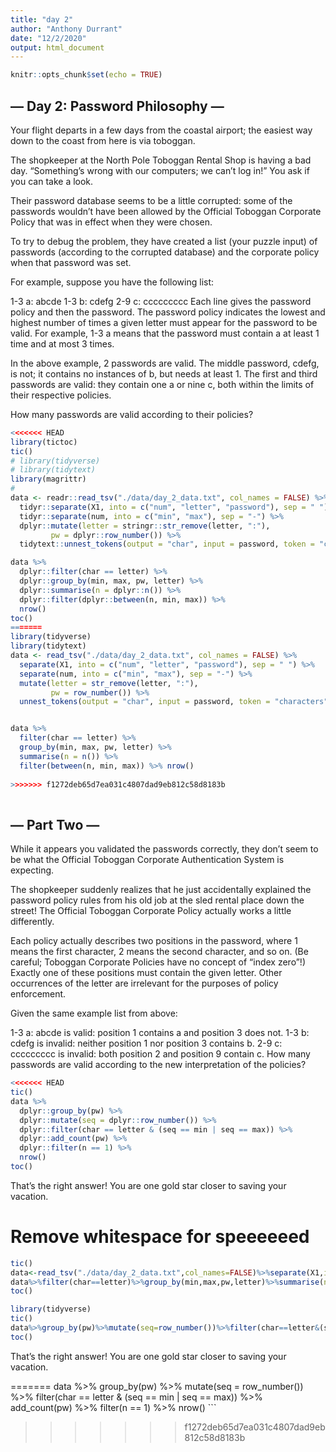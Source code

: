 ```yaml
---
title: "day 2"
author: "Anthony Durrant"
date: "12/2/2020"
output: html_document
---
```


```r
knitr::opts_chunk$set(echo = TRUE)
```

## --- Day 2: Password Philosophy ---
Your flight departs in a few days from the coastal airport; the easiest way down to the coast from here is via toboggan.

The shopkeeper at the North Pole Toboggan Rental Shop is having a bad day. "Something's wrong with our computers; we can't log in!" You ask if you can take a look.

Their password database seems to be a little corrupted: some of the passwords wouldn't have been allowed by the Official Toboggan Corporate Policy that was in effect when they were chosen.

To try to debug the problem, they have created a list (your puzzle input) of passwords (according to the corrupted database) and the corporate policy when that password was set.

For example, suppose you have the following list:

1-3 a: abcde
1-3 b: cdefg
2-9 c: ccccccccc
Each line gives the password policy and then the password. The password policy indicates the lowest and highest number of times a given letter must appear for the password to be valid. For example, 1-3 a means that the password must contain a at least 1 time and at most 3 times.

In the above example, 2 passwords are valid. The middle password, cdefg, is not; it contains no instances of b, but needs at least 1. The first and third passwords are valid: they contain one a or nine c, both within the limits of their respective policies.

How many passwords are valid according to their policies?


```r
<<<<<<< HEAD
library(tictoc)
tic()
# library(tidyverse)
# library(tidytext)
library(magrittr)
# 
data <- readr::read_tsv("./data/day_2_data.txt", col_names = FALSE) %>%
  tidyr::separate(X1, into = c("num", "letter", "password"), sep = " ") %>%
  tidyr::separate(num, into = c("min", "max"), sep = "-") %>%
  dplyr::mutate(letter = stringr::str_remove(letter, ":"),
         pw = dplyr::row_number()) %>%
  tidytext::unnest_tokens(output = "char", input = password, token = "characters") 

data %>%
  dplyr::filter(char == letter) %>%
  dplyr::group_by(min, max, pw, letter) %>%
  dplyr::summarise(n = dplyr::n()) %>%
  dplyr::filter(dplyr::between(n, min, max)) %>% 
  nrow()
toc()
=======
library(tidyverse)
library(tidytext)
data <- read_tsv("./data/day_2_data.txt", col_names = FALSE) %>%
  separate(X1, into = c("num", "letter", "password"), sep = " ") %>%
  separate(num, into = c("min", "max"), sep = "-") %>%
  mutate(letter = str_remove(letter, ":"),
         pw = row_number()) %>%
  unnest_tokens(output = "char", input = password, token = "characters") 


data %>%
  filter(char == letter) %>%
  group_by(min, max, pw, letter) %>%
  summarise(n = n()) %>%
  filter(between(n, min, max)) %>% nrow()
  
>>>>>>> f1272deb65d7ea031c4807dad9eb812c58d8183b
         
```

## --- Part Two ---
While it appears you validated the passwords correctly, they don't seem to be what the Official Toboggan Corporate Authentication System is expecting.

The shopkeeper suddenly realizes that he just accidentally explained the password policy rules from his old job at the sled rental place down the street! The Official Toboggan Corporate Policy actually works a little differently.

Each policy actually describes two positions in the password, where 1 means the first character, 2 means the second character, and so on. (Be careful; Toboggan Corporate Policies have no concept of "index zero"!) Exactly one of these positions must contain the given letter. Other occurrences of the letter are irrelevant for the purposes of policy enforcement.

Given the same example list from above:

1-3 a: abcde is valid: position 1 contains a and position 3 does not.
1-3 b: cdefg is invalid: neither position 1 nor position 3 contains b.
2-9 c: ccccccccc is invalid: both position 2 and position 9 contain c.
How many passwords are valid according to the new interpretation of the policies?


```r
<<<<<<< HEAD
tic()
data %>% 
  dplyr::group_by(pw) %>%
  dplyr::mutate(seq = dplyr::row_number()) %>%
  dplyr::filter(char == letter & (seq == min | seq == max)) %>%
  dplyr::add_count(pw) %>% 
  dplyr::filter(n == 1) %>%
  nrow()
toc()
```

That's the right answer! You are one gold star closer to saving your vacation.


# Remove whitespace for speeeeeed
```r
tic()
data<-read_tsv("./data/day_2_data.txt",col_names=FALSE)%>%separate(X1,into=c("num","letter","password"),sep="")%>%separate(num,into=c("min","max"),sep="-")%>%mutate(letter=str_remove(letter,":"),pw=row_number())%>%unnest_tokens(output="char",input=password,token="characters")
data%>%filter(char==letter)%>%group_by(min,max,pw,letter)%>%summarise(n=n())%>%filter(between(n,min,max))%>%nrow()
toc()
```


```r
library(tidyverse)
tic()
data%>%group_by(pw)%>%mutate(seq=row_number())%>%filter(char==letter&(seq==min|seq==max))%>%add_count(pw)%>%filter(n==1)%>%nrow()
toc()
```

That's the right answer! You are one gold star closer to saving your vacation.


=======
data %>% group_by(pw) %>%
  mutate(seq = row_number()) %>%
  filter(char == letter & (seq == min | seq == max)) %>%
  add_count(pw) %>% filter(n == 1) %>% nrow()
```

>>>>>>> f1272deb65d7ea031c4807dad9eb812c58d8183b
